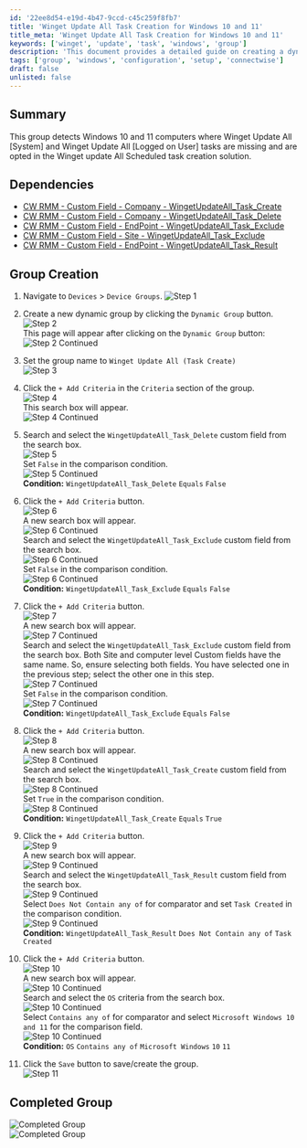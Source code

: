 ```yaml
---
id: '22ee8d54-e19d-4b47-9ccd-c45c259f8fb7'
title: 'Winget Update All Task Creation for Windows 10 and 11'
title_meta: 'Winget Update All Task Creation for Windows 10 and 11'
keywords: ['winget', 'update', 'task', 'windows', 'group']
description: 'This document provides a detailed guide on creating a dynamic group in ConnectWise RMM to detect Windows 10 and 11 computers where the Winget Update All tasks are missing. It outlines the necessary dependencies and step-by-step instructions for setting up the group criteria.'
tags: ['group', 'windows', 'configuration', 'setup', 'connectwise']
draft: false
unlisted: false
---
```

## Summary

This group detects Windows 10 and 11 computers where Winget Update All [System] and Winget Update All [Logged on User] tasks are missing and are opted in the Winget update All Scheduled task creation solution.

## Dependencies

- [CW RMM - Custom Field - Company - WingetUpdateAll_Task_Create](https://proval.itglue.com/DOC-5078775-15702768)
- [CW RMM - Custom Field - Company - WingetUpdateAll_Task_Delete](https://proval.itglue.com/DOC-5078775-15702769)
- [CW RMM - Custom Field - EndPoint - WingetUpdateAll_Task_Exclude](https://proval.itglue.com/DOC-5078775-15702825)
- [CW RMM - Custom Field - Site - WingetUpdateAll_Task_Exclude](https://proval.itglue.com/DOC-5078775-15702824)
- [CW RMM - Custom Field - EndPoint - WingetUpdateAll_Task_Result](https://proval.itglue.com/DOC-5078775-15702796)

## Group Creation

1. Navigate to `Devices` > `Device Groups`.
   ![Step 1](../../../static/img/Winget-Update-All-(Task-Create)/image_1.png)

2. Create a new dynamic group by clicking the `Dynamic Group` button.  
   ![Step 2](../../../static/img/Winget-Update-All-(Task-Create)/image_2.png)  
   This page will appear after clicking on the `Dynamic Group` button:  
   ![Step 2 Continued](../../../static/img/Winget-Update-All-(Task-Create)/image_3.png)

3. Set the group name to `Winget Update All (Task Create)`  
   ![Step 3](../../../static/img/Winget-Update-All-(Task-Create)/image_4.png)

4. Click the `+ Add Criteria` in the `Criteria` section of the group.  
   ![Step 4](../../../static/img/Winget-Update-All-(Task-Create)/image_5.png)  
   This search box will appear.  
   ![Step 4 Continued](../../../static/img/Winget-Update-All-(Task-Create)/image_6.png)

5. Search and select the `WingetUpdateAll_Task_Delete` custom field from the search box.  
   ![Step 5](../../../static/img/Winget-Update-All-(Task-Create)/image_7.png)  
   Set `False` in the comparison condition.  
   ![Step 5 Continued](../../../static/img/Winget-Update-All-(Task-Create)/image_8.png)  
   **Condition:** `WingetUpdateAll_Task_Delete` `Equals` `False`

6. Click the `+ Add Criteria` button.  
   ![Step 6](../../../static/img/Winget-Update-All-(Task-Create)/image_9.png)  
   A new search box will appear.  
   ![Step 6 Continued](../../../static/img/Winget-Update-All-(Task-Create)/image_10.png)  
   Search and select the `WingetUpdateAll_Task_Exclude` custom field from the search box.  
   ![Step 6 Continued](../../../static/img/Winget-Update-All-(Task-Create)/image_11.png)  
   Set `False` in the comparison condition.  
   ![Step 6 Continued](../../../static/img/Winget-Update-All-(Task-Create)/image_12.png)  
   **Condition:** `WingetUpdateAll_Task_Exclude` `Equals` `False`

7. Click the `+ Add Criteria` button.  
   ![Step 7](../../../static/img/Winget-Update-All-(Task-Create)/image_13.png)  
   A new search box will appear.  
   ![Step 7 Continued](../../../static/img/Winget-Update-All-(Task-Create)/image_14.png)  
   Search and select the `WingetUpdateAll_Task_Exclude` custom field from the search box. Both Site and computer level Custom fields have the same name. So, ensure selecting both fields. You have selected one in the previous step; select the other one in this step.  
   ![Step 7 Continued](../../../static/img/Winget-Update-All-(Task-Create)/image_15.png)  
   Set `False` in the comparison condition.  
   ![Step 7 Continued](../../../static/img/Winget-Update-All-(Task-Create)/image_12.png)  
   **Condition:** `WingetUpdateAll_Task_Exclude` `Equals` `False`

8. Click the `+ Add Criteria` button.  
   ![Step 8](../../../static/img/Winget-Update-All-(Task-Create)/image_13.png)  
   A new search box will appear.  
   ![Step 8 Continued](../../../static/img/Winget-Update-All-(Task-Create)/image_14.png)  
   Search and select the `WingetUpdateAll_Task_Create` custom field from the search box.  
   ![Step 8 Continued](../../../static/img/Winget-Update-All-(Task-Create)/image_16.png)  
   Set `True` in the comparison condition.  
   ![Step 8 Continued](../../../static/img/Winget-Update-All-(Task-Create)/image_17.png)  
   **Condition:** `WingetUpdateAll_Task_Create` `Equals` `True`

9. Click the `+ Add Criteria` button.  
   ![Step 9](../../../static/img/Winget-Update-All-(Task-Create)/image_18.png)  
   A new search box will appear.  
   ![Step 9 Continued](../../../static/img/Winget-Update-All-(Task-Create)/image_19.png)  
   Search and select the `WingetUpdateAll_Task_Result` custom field from the search box.  
   ![Step 9 Continued](../../../static/img/Winget-Update-All-(Task-Create)/image_20.png)  
   Select `Does Not Contain any of` for comparator and set `Task Created` in the comparison condition.  
   ![Step 9 Continued](../../../static/img/Winget-Update-All-(Task-Create)/image_21.png)  
   **Condition:** `WingetUpdateAll_Task_Result` `Does Not Contain any of` `Task Created`

10. Click the `+ Add Criteria` button.  
    ![Step 10](../../../static/img/Winget-Update-All-(Task-Create)/image_22.png)  
    A new search box will appear.  
    ![Step 10 Continued](../../../static/img/Winget-Update-All-(Task-Create)/image_23.png)  
    Search and select the `OS` criteria from the search box.  
    ![Step 10 Continued](../../../static/img/Winget-Update-All-(Task-Create)/image_24.png)  
    Select `Contains any of` for comparator and select `Microsoft Windows 10 and 11` for the comparison field.  
    ![Step 10 Continued](../../../static/img/Winget-Update-All-(Task-Create)/image_25.png)  
    **Condition:** `OS` `Contains any of` `Microsoft Windows` `10` `11`

11. Click the `Save` button to save/create the group.  
    ![Step 11](../../../static/img/Winget-Update-All-(Task-Create)/image_26.png)

## Completed Group

![Completed Group](../../../static/img/Winget-Update-All-(Task-Create)/image_27.png)  
![Completed Group](../../../static/img/Winget-Update-All-(Task-Create)/image_28.png)












